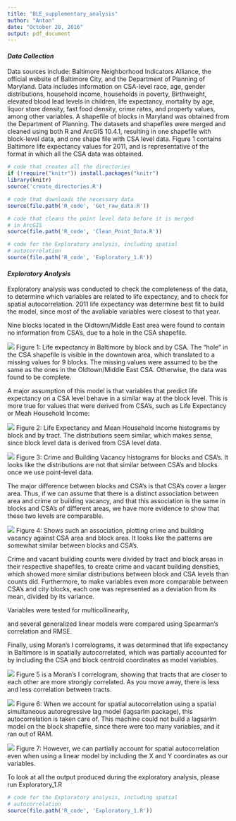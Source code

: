 ```yaml
---
title: "BLE_supplementary_analysis"
author: "Anton"
date: "October 28, 2016"
output: pdf_document
---
```



#### *Data Collection*

Data sources include: Baltimore Neighborhood Indicators Alliance, the official website of Baltimore City, and the Department of Planning of Maryland. Data includes information on CSA-level race, age, gender distributions, household income, households in poverty, Birthweight, elevated blood lead levels in children, life expectancy, mortality by age, liquor store density, fast food density, crime rates, and property values, among other variables. A shapefile of blocks in Maryland was obtained from the Department of Planning. The datasets and shapefiles were merged and cleaned using both R and ArcGIS 10.4.1, resulting in one shapefile with block-level data, and one shape file with CSA level data. Figure 1 contains Baltimore life expectancy values for 2011, and is representative of the format in which all the CSA data was obtained. 

```r
# code that creates all the directories
if (!require("knitr")) install.packages("knitr")
library(knitr)
source('create_directories.R')

```

```r
# code that downloads the necessary data
source(file.path('R_code', 'Get_raw_data.R'))
```

```r
# code that cleans the point level data before it is merged
# in ArcGIS
source(file.path('R_code', 'Clean_Point_Data.R'))
```

```r
# code for the Exploratory analysis, including spatial
# autocorrelation
source(file.path('R_code', 'Exploratory_1.R'))
```


#### *Exploratory Analysis*

Exploratory analysis was conducted to check the completeness of the data, to determine which variables are related to life expectancy, and to check for spatial autocorrelation. 2011 life expectancy was determine best fit to build the model, since most of the avaliable variables were closest to that year. 

Nine blocks located in the Oldtown/Middle East area were found to contain no information from CSA's, due to a hole in the CSA shapefile. 

![](Figures/Exploratory_Figures/Life_Exp_Block.png)
Figure 1: Life expectancy in Baltimore by block and by CSA. The "hole" in the CSA shapefile
is visible in the downtown area, which translated to a missing values for 9 blocks. The missing values were assumed to be the same as the ones in the Oldtown/Middle East CSA. Otherwise, the data was found to be complete. 

A major assumption of this model is that variables that predict life expectancy on a CSA level behave in a similar way at the block level. This is more true for values that were derived from CSA's, such as Life Expectancy or Meah Household Income:

![](Figures/Exploratory_Figures/Life_Expec_Histo.png)
Figure 2: Life Expectancy and Mean Household Income histograms by block and by tract. The distributions seem similar, which makes sense, since block level data is derived from CSA level data.

![](Figures/Exploratory_Figures/Crime_Vacant_Histo.png)
Figure 3: Crime and Building Vacancy histograms for blocks and CSA's. It looks like the distributions are not that similar between CSA's and blocks once we use point-level data.

The major difference between blocks and CSA's is that CSA's cover a larger area. Thus, if we can assume that there is a distinct association between area and crime or building vacancy, and that this association is the same in blocks and CSA's of different areas, we have more evidence to show that these two levels are comparable.

![](Figures/Exploratory_Figures/Linear_Increase.png)
Figure 4: Shows such an association, plotting crime and building vacancy against CSA area and block area. It looks like the patterns are somewhat similar between blocks and CSA's.


Crime and vacant building counts were divided by tract and block areas in their respective shapefiles, to create crime and vacant building densities, which showed more similar distributions between block and CSA levels than counts did. Furthermore, to make variables even more comparable between CSA's and city blocks, each one was represented as a deviation from its mean, divided by its variance.


Variables were tested for multicollinearity,



and several generalized linear models were compared using Spearman's correlation and RMSE. 


Finally, using Moran's I correlograms, it was determined that life expectancy in Baltimore is in spatially autocorrelated, which was partially accounted for by including the CSA and block centroid coordinates as model variables. 

![](Figures/Exploratory_Figures/M_I_corr.png)
Figure 5 is a Moran's I correlogram, showing that tracts that are closer to each other are more strongly correlated. As you move away, there is less and less correlation between tracts. 


![](Figures/Exploratory_Figures/M_I_R_corr.png)
Figure 6: When we account for spatial autocorrelation using a spatial simultaneous autoregressive lag model (lagsarlm package), this autocorrelation is taken care of. This machine could not build a lagsarlm model on the block shapefile, since there were too many variables, and it ran out of RAM. 

![](Figures/Exploratory_Figures/Residual_Adj_Resid.png)
Figure 7: However, we can partially account for spatial autocorrelation even when using a linear model by including the X and Y coordinates as our variables.

To look at all the output produced during the exploratory analysis, please run Exploratory_1.R



```r
# code for the Exploratory analysis, including spatial
# autocorrelation
source(file.path('R_code', 'Exploratory_1.R'))
```


  